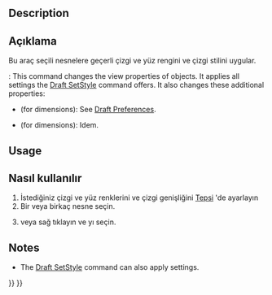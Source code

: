<languages/>

{{Docnav
|[[Draft_WorkingPlaneProxy|WorkingPlaneProxy]]
|[[Draft_Heal|Heal]]
|[[Draft_Workbench|Draft]]
|IconL=Draft_WorkingPlaneProxy.svg
|IconR=Draft_Heal.svg
|IconC=Workbench_Draft.svg
}}

<div class="mw-translate-fuzzy">
{{GuiCommand/tr
|Name=Draft Apply
|Name/tr=Stili uygula
|MenuLocation=Taslak→ Araçlar → Stili uygula
|Workbenches=[[Draft_Workbench/tr|Taslak]], [[Arch_Workbench/tr|Yapı]]
|SeeAlso=[[Draft Tray/tr|Tepsi]]
}}
</div>

==Description==

<div class="mw-translate-fuzzy">
== Açıklama == Bu araç seçili nesnelere geçerli çizgi ve yüz rengini ve çizgi stilini uygular.
</div>

{{Version|0.21}}: This command changes the view properties of objects. It applies all settings the [[Draft_SetStyle|Draft SetStyle]] command offers. It also changes these additional properties:
* {{PropertyView|Decimals}} (for dimensions): See [[Draft_Preferences#Texts_and_dimensions|Draft Preferences]].
* {{PropertyView|ShowLine}} (for dimensions): Idem.

==Usage==

<div class="mw-translate-fuzzy">
== Nasıl kullanılır ==
#İstediğiniz çizgi ve yüz renklerini ve çizgi genişliğini [[Draft Tray/tr|Tepsi]] 'de ayarlayın
#Bir veya birkaç nesne seçin.
# {{Button|[[Image:Draft_Apply.svg|16px]] [[Draft Apply/tr|Stili uygula]]}} veya sağ tıklayın ve {{MenuCommand|Araçlar → [[Image:Draft_Apply.svg|16px]] [[Draft Apply/tr|Stili uygula]]}}yı seçin.
</div>

==Notes==

* The [[Draft_SetStyle|Draft SetStyle]] command can also apply settings.


<div class="mw-translate-fuzzy">
{{Draft Tools navi/tr}}
{{Userdocnavi/tr}}
</div>

{{Draft Tools navi{{#translation:}}}}
{{Userdocnavi{{#translation:}}}}